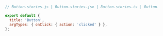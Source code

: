 ```js
// Button.stories.js | Button.stories.jsx | Button.stories.ts | Button.stories.tsx

export default {
  title: 'Button',
  argTypes: { onClick: { action: 'clicked' } },
};
```